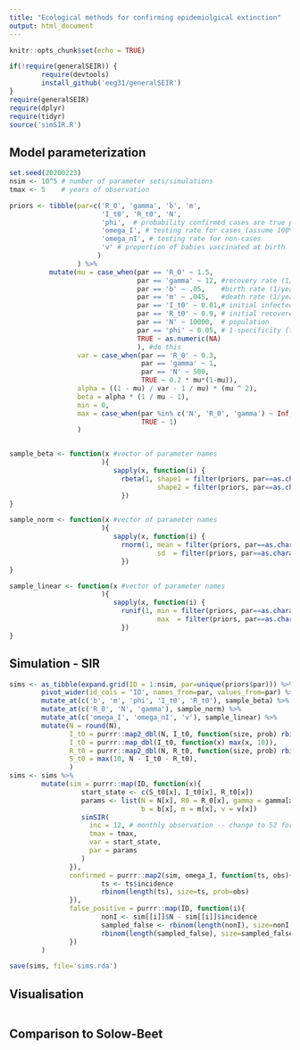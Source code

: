 ```yaml
---
title: "Ecological methods for confirming epidemiolgical extinction"
output: html_document
---
```

<!-- Emma Glennon and Colin Carlson -->

```r
knitr::opts_chunk$set(echo = TRUE)

if(!require(generalSEIR)) {
        require(devtools)
        install_github('eeg31/generalSEIR')
}
require(generalSEIR)
require(dplyr)
require(tidyr)
source('simSIR.R')
```

## Model parameterization

```r
set.seed(20200223)
nsim <- 10^5 # number of parameter sets/simulations
tmax <- 5    # years of observation

priors <- tibble(par=c('R_0', 'gamma', 'b', 'm', 
                       'I_t0', 'R_t0', 'N',
                       'phi',  # probability confirmed cases are true positives
                       'omega_I', # testing rate for cases (assume 100% sensitive)
                       'omega_nI', # testing rate for non-cases
                       'v' # proportion of babies vaccinated at birth
                      ) 
                 ) %>%
          mutate(mu = case_when(par == 'R_0' ~ 1.5,
                                par == 'gamma' ~ 12, #recovery rate (1/years)
                                par == 'b' ~ .05,    #birth rate (1/years)
                                par == 'm' ~ .045,   #death rate (1/years)
                                par == 'I_t0' ~ 0.01,# initial infected prop.
                                par == 'R_t0' ~ 0.9, # initial recovered prop.
                                par == 'N' ~ 10000,  # population
                                par == 'phi' ~ 0.05, # 1-specificity (test on suspecteds)
                                TRUE ~ as.numeric(NA)
                                ), #do this
                 var = case_when(par == 'R_0' ~ 0.3,
                                 par == 'gamma' ~ 1,
                                 par == 'N' ~ 500,
                                 TRUE ~ 0.2 * mu*(1-mu)),
                 alpha = ((1 - mu) / var - 1 / mu) * (mu ^ 2),
                 beta = alpha * (1 / mu - 1),
                 min = 0, 
                 max = case_when(par %in% c('N', 'R_0', 'gamma') ~ Inf,
                                 TRUE ~ 1)
                 )


sample_beta <- function(x #vector of parameter names
                       ){
                          sapply(x, function(i) {
                            rbeta(1, shape1 = filter(priors, par==as.character(i))$alpha,
                                     shape2 = filter(priors, par==as.character(i))$beta)
                            })
}

sample_norm <- function(x #vector of parameter names
                       ){
                          sapply(x, function(i) {
                            rnorm(1, mean = filter(priors, par==as.character(i))$mu,
                                     sd  = filter(priors, par==as.character(i))$var)
                            })
}

sample_linear <- function(x #vector of parameter names
                       ){
                          sapply(x, function(i) {
                            runif(1, min = filter(priors, par==as.character(i))$min,
                                     max  = filter(priors, par==as.character(i))$max)
                            })
}
```

## Simulation - SIR

```r

sims <- as_tibble(expand.grid(ID = 1:nsim, par=unique(priors$par))) %>%
        pivot_wider(id_cols = 'ID', names_from=par, values_from=par) %>%
        mutate_at(c('b', 'm', 'phi', 'I_t0', 'R_t0'), sample_beta) %>%
        mutate_at(c('R_0', 'N', 'gamma'), sample_norm) %>%
        mutate_at(c('omega_I', 'omega_nI', 'v'), sample_linear) %>%
        mutate(N = round(N),
               I_t0 = purrr::map2_dbl(N, I_t0, function(size, prob) rbinom(1, size, prob)),
               I_t0 = purrr::map_dbl(I_t0, function(x) max(x, 10)),
               R_t0 = purrr::map2_dbl(N, R_t0, function(size, prob) rbinom(1, size, prob)),
               S_t0 = max(10, N - I_t0 - R_t0),
               )
sims <- sims %>%
        mutate(sim = purrr::map(ID, function(x){
                  start_state <- c(S_t0[x], I_t0[x], R_t0[x])
                  params <- list(N = N[x], R0 = R_0[x], gamma = gamma[x], 
                                 b = b[x], m = m[x], v = v[x])
                  simSIR(
                    inc = 12, # monthly observation -- change to 52 for weekly
                    tmax = tmax,
                    var = start_state,
                    par = params
                  )
               }),
               confirmed = purrr::map2(sim, omega_I, function(ts, obs){
                       ts <- ts$incidence
                       rbinom(length(ts), size=ts, prob=obs)
               }),
               false_positive = purrr::map(ID, function(i){
                       nonI <- sim[[i]]$N - sim[[i]]$incidence
                       sampled_false <- rbinom(length(nonI), size=nonI, prob=omega_nI[i]) 
                       rbinom(length(sampled_false), size=sampled_false, prob=phi[i])
               })
        )

save(sims, file='sims.rda')
```

## Visualisation

```r



```

## Comparison to Solow-Beet

```r


```
